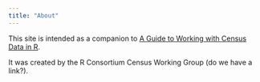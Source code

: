 ```yaml
---
title: "About"
---
```


This site is intended as a companion to [A Guide to Working with Census Data in R](https://rconsortium.github.io/censusguide/).

It was created by the R Consortium Census Working Group (do we have a link?).
